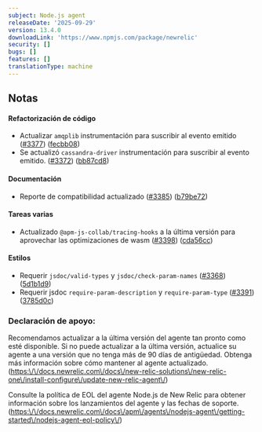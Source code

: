 ```yaml
---
subject: Node.js agent
releaseDate: '2025-09-29'
version: 13.4.0
downloadLink: 'https://www.npmjs.com/package/newrelic'
security: []
bugs: []
features: []
translationType: machine
---
```


## Notas

#### Refactorización de código

* Actualizar `amqplib` instrumentación para suscribir al evento emitido ([#3377](https://github.com/newrelic/node-newrelic/pull/3377)) ([fecbb08](https://github.com/newrelic/node-newrelic/commit/fecbb08d3e3ddc31049aae07537da5d44efaa9e7))
* Se actualizó `cassandra-driver` instrumentación para suscribir al evento emitido. ([#3372](https://github.com/newrelic/node-newrelic/pull/3372)) ([bb87cd8](https://github.com/newrelic/node-newrelic/commit/bb87cd829aacbc66e9caee4f7c494babab742f86))

#### Documentación

* Reporte de compatibilidad actualizado ([#3385](https://github.com/newrelic/node-newrelic/pull/3385)) ([b79be72](https://github.com/newrelic/node-newrelic/commit/b79be723abd29a81c9fa2b635118de44be78c69b))

#### Tareas varias

* Actualizado `@apm-js-collab/tracing-hooks` a la última versión para aprovechar las optimizaciones de wasm ([#3398](https://github.com/newrelic/node-newrelic/pull/3398)) ([cda56cc](https://github.com/newrelic/node-newrelic/commit/cda56cc074c421064150163a02a561e69b23a6cb))

#### Estilos

* Requerir `jsdoc/valid-types` y `jsdoc/check-param-names` ([#3368](https://github.com/newrelic/node-newrelic/pull/3368)) ([5d1b1d9](https://github.com/newrelic/node-newrelic/commit/5d1b1d94a82aaeb877a6fe783becbc8aea6582d6))
* Requerir jsdoc `require-param-description` y `require-param-type` ([#3391](https://github.com/newrelic/node-newrelic/pull/3391)) ([3785d0c](https://github.com/newrelic/node-newrelic/commit/3785d0c06cfcc6ac85e23ad4ad21d357e334207b))

### Declaración de apoyo:

Recomendamos actualizar a la última versión del agente tan pronto como esté disponible. Si no puede actualizar a la última versión, actualice su agente a una versión que no tenga más de 90 días de antigüedad. Obtenga más información sobre cómo mantener al agente actualizado. ([https:\\/\\/docs.newrelic.com\\/docs\\/new-relic-solutions\\/new-relic-one\\/install-configure\\/update-new-relic-agent\\/](https://docs.newrelic.com/docs/new-relic-solutions/new-relic-one/install-configure/update-new-relic-agent/))

Consulte la política de EOL del agente Node.js de New Relic para obtener información sobre los lanzamientos del agente y las fechas de soporte. ([https:\\/\\/docs.newrelic.com\\/docs\\/apm\\/agents\\/nodejs-agent\\/getting-started\\/nodejs-agent-eol-policy\\/](https://docs.newrelic.com/docs/apm/agents/nodejs-agent/getting-started/nodejs-agent-eol-policy/))